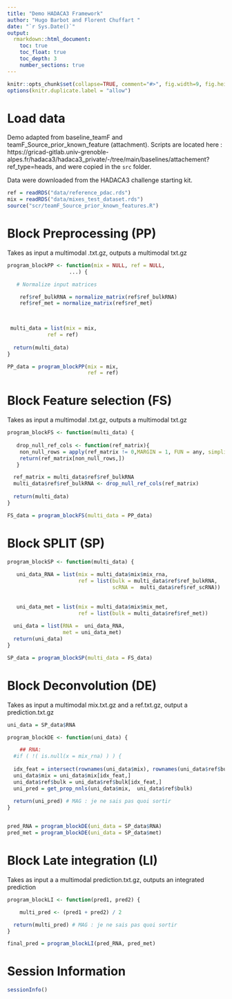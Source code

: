 ```yaml
---
title: "Demo HADACA3 Framework"
author: "Hugo Barbot and Florent Chuffart "
date: "`r Sys.Date()`"
output: 
  rmarkdown::html_document:
    toc: true
    toc_float: true
    toc_depth: 3
    number_sections: true
---
```


```r
knitr::opts_chunk$set(collapse=TRUE, comment="#>", fig.width=9, fig.height=6, eval=TRUE, echo=TRUE, results="verbatim")
options(knitr.duplicate.label = "allow")
```

# Load data

Demo adapted from baseline_teamF and teamF_Source_prior_known_feature (attachment). Scripts are located here : https://gricad-gitlab.univ-grenoble-alpes.fr/hadaca3/hadaca3_private/-/tree/main/baselines/attachement?ref_type=heads, and were copied in the `src` folder. 

Data were downloaded from the HADACA3 challenge starting kit. 

```r
ref = readRDS("data/reference_pdac.rds")
mix = readRDS("data/mixes_test_dataset.rds")
source("scr/teamF_Source_prior_known_features.R")
```

# Block Preprocessing (PP)

Takes as input a multimodal .txt.gz, outputs a multimodal txt.gz

```r
program_blockPP <- function(mix = NULL, ref = NULL, 
                    ...) {

   # Normalize input matrices

    ref$ref_bulkRNA = normalize_matrix(ref$ref_bulkRNA)
    ref$ref_met = normalize_matrix(ref$ref_met)


  
 multi_data = list(mix = mix,
             ref = ref)
  
  return(multi_data) 
}

PP_data = program_blockPP(mix = mix,
                          ref = ref)
```

# Block Feature selection (FS)

Takes as input a multimodal .txt.gz, outputs a multimodal txt.gz

```r

program_blockFS <- function(multi_data) {
   
   drop_null_ref_cols <- function(ref_matrix){
    non_null_rows = apply(ref_matrix != 0,MARGIN = 1, FUN = any, simplify = TRUE)
    return(ref_matrix[non_null_rows,])
   }

  ref_matrix = multi_data$ref$ref_bulkRNA
  multi_data$ref$ref_bulkRNA <- drop_null_ref_cols(ref_matrix)
  
  return(multi_data) 
}

FS_data = program_blockFS(multi_data = PP_data)
```

# Block SPLIT (SP)

```r

program_blockSP <- function(multi_data) {
   
   uni_data_RNA = list(mix = multi_data$mix$mix_rna,
                       ref = list(bulk = multi_data$ref$ref_bulkRNA,
                                  scRNA =  multi_data$ref$ref_scRNA))
   
      
   uni_data_met = list(mix = multi_data$mix$mix_met,
                       ref = list(bulk = multi_data$ref$ref_met))
   
  uni_data = list(RNA =  uni_data_RNA,
                  met = uni_data_met)
  return(uni_data) 
}

SP_data = program_blockSP(multi_data = FS_data)
```


# Block Deconvolution (DE)

Takes as input a multimodal mix.txt.gz and a ref.txt.gz, output a prediction.txt.gz


```r
uni_data = SP_data$RNA

program_blockDE <- function(uni_data) {

    ## RNA:
  #if ( !( is.null(x = mix_rna) ) ) {
    
  idx_feat = intersect(rownames(uni_data$mix), rownames(uni_data$ref$bulk))
  uni_data$mix = uni_data$mix[idx_feat,]
  uni_data$ref$bulk = uni_data$ref$bulk[idx_feat,]
  uni_pred = get_prop_nnls(uni_data$mix,  uni_data$ref$bulk)
  
  return(uni_pred) # MAG : je ne sais pas quoi sortir 
}


pred_RNA = program_blockDE(uni_data = SP_data$RNA)
pred_met = program_blockDE(uni_data = SP_data$met)
```

# Block Late integration (LI)



Takes as input a a multimodal prediction.txt.gz, outputs an integrated prediction


```r
program_blockLI <- function(pred1, pred2) { 

    multi_pred <- (pred1 + pred2) / 2

  return(multi_pred) # MAG : je ne sais pas quoi sortir 
}

final_pred = program_blockLI(pred_RNA, pred_met)
```

# Session Information

```r
sessionInfo()
```

